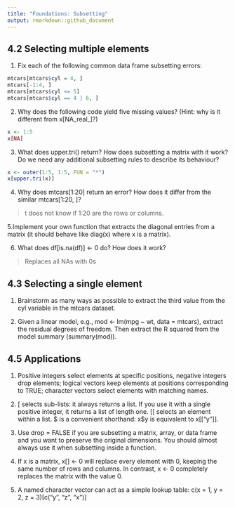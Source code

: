 ```yaml
---
title: "Foundations: Subsetting"
output: rmarkdown::github_document
---
```


## 4.2 Selecting multiple elements
1. Fix each of the following common data frame subsetting errors:

```r
mtcars[mtcars$cyl = 4, ]
mtcars[-1:4, ]
mtcars[mtcars$cyl <= 5]
mtcars[mtcars$cyl == 4 | 6, ]
```

2. Why does the following code yield five missing values? (Hint: why is it different from x[NA_real_]?)

```r
x <- 1:5
x[NA]
```
3. What does upper.tri() return? How does subsetting a matrix with it work? Do we need any additional subsetting rules to describe its behaviour?

```r
x <- outer(1:5, 1:5, FUN = "*")
x[upper.tri(x)]
```

4. Why does mtcars[1:20] return an error? How does it differ from the similar mtcars[1:20, ]?

> t does not know if 1:20 are the rows or columns. 

5.Implement your own function that extracts the diagonal entries from a matrix (it should behave like diag(x) where x is a matrix).

> 

6. What does df[is.na(df)] <- 0 do? How does it work?

> Replaces all NAs with 0s


## 4.3 Selecting a single element

1. Brainstorm as many ways as possible to extract the third value from the cyl variable in the mtcars dataset.

> 

2. Given a linear model, e.g., mod <- lm(mpg ~ wt, data = mtcars), extract the residual degrees of freedom. Then extract the R squared from the model summary (summary(mod)).

> 

## 4.5 Applications

1. Positive integers select elements at specific positions, negative integers drop elements; logical vectors keep elements at positions corresponding to TRUE; character vectors select elements with matching names.

> 

2. [ selects sub-lists: it always returns a list. If you use it with a single positive integer, it returns a list of length one. [[ selects an element within a list. $ is a convenient shorthand: x$y is equivalent to x[["y"]].

> 

3. Use drop = FALSE if you are subsetting a matrix, array, or data frame and you want to preserve the original dimensions. You should almost always use it when subsetting inside a function.

> 

4. If x is a matrix, x[] <- 0 will replace every element with 0, keeping the same number of rows and columns. In contrast, x <- 0 completely replaces the matrix with the value 0.

> 

5. A named character vector can act as a simple lookup table: c(x = 1, y = 2, z = 3)[c("y", "z", "x")]

> 
